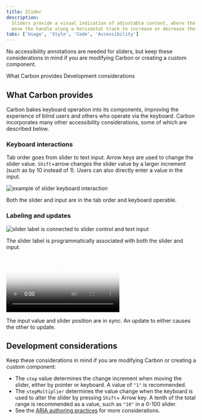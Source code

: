 ```yaml
---
title: Slider
description:
  Sliders provide a visual indication of adjustable content, where the user can
  move the handle along a horizontal track to increase or decrease the value.
tabs: ['Usage', 'Style', 'Code', 'Accessibility']
---
```



<PageDescription>

No accessibility annotations are needed for sliders, but keep these
considerations in mind if you are modifying Carbon or creating a custom
component.

</PageDescription>

<AnchorLinks>
  <AnchorLink>What Carbon provides</AnchorLink>
  <AnchorLink>Development considerations</AnchorLink>
</AnchorLinks>

## What Carbon provides

Carbon bakes keyboard operation into its components, improving the experience of
blind users and others who operate via the keyboard. Carbon incorporates many
other accessibility considerations, some of which are described below.

### Keyboard interactions

Tab order goes from slider to text input. Arrow keys are used to change the
slider value. `Shift`+arrow changes the slider value by a larger increment (such
as by 10 instead of 1). Users can also directly enter a value in the input.

<Row>
<Column colLg={8}>

![example of slider keyboard interaction](images/slider-accessibility-1.png)

<Caption>
  Both the slider and input are in the tab order and keyboard operable.
</Caption>

</Column>
</Row>

### Labeling and updates

<Row>
<Column colLg={8}>

![slider label is connected to slider control and text input](images/slider-accessibility-2.png)

<Caption>
  The slider label is programmatically associated with both the slider and
  input.
</Caption>

</Column>
</Row>

<Row>
<Column colLg={8}>

<Video
  src={localVideo}
  poster={localPoster}
  aria-label="pointer clicks on slider range and input updates to 80. input value changes to 75 and slider repositions to match"
/>

<Caption>
  The input value and slider position are in sync. An update to either causes
  the other to update.
</Caption>

</Column>
</Row>

## Development considerations

Keep these considerations in mind if you are modifying Carbon or creating a
custom component:

- The `step` value determines the change increment when moving the slider,
  either by pointer or keyboard. A value of `"1"` is recommended.
- The `stepMultiplier` determines the value change when the keyboard is used to
  alter the slider by pressing `Shift`+ Arrow key. A tenth of the total range is
  recommended as a value, such as `"10"` in a 0-100 slider.
- See the
  [ARIA authoring practices](https://www.w3.org/TR/wai-aria-practices-1.2/#slider)
  for more considerations.
